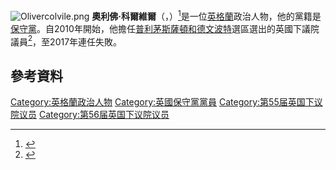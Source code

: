[[File:Olivercolvile.png|thumb]]
'''奧利佛·科爾維爾'''（{{lang-en|Oliver Colvile}}，{{bd|1959年|8月26日}}）<ref>{{London Gazette |issue=59418 |date=13 May 2010 |startpage=8740}}</ref>是一位[[英格蘭|英格蘭]]政治人物，他的黨籍是[[保守黨_(英國)|保守黨]]。自2010年開始，他擔任[[普利茅斯薩頓和德文波特_(英國國會選區)|普利茅斯薩頓和德文波特]]選區選出的英國下議院議員<ref name="eresults">{{cite news |title=Election 2010-Constituency:Plymouth Sutton & Devonport |date=6 May 2010 |url=http://news.bbc.co.uk/1/shared/election2010/results/constituency/d54.stm |work=Election 2010 |publisher=BBC |accessdate=2016-03-09 |archive-date=2017-09-05 |archive-url=https://web.archive.org/web/20170905014010/http://news.bbc.co.uk/1/shared/election2010/results/constituency/d54.stm |dead-url=no }}</ref>，至2017年連任失敗。

==參考資料==
{{Reflist}}

{{DEFAULTSORT: Colvile, Oliver}}
[[Category:英格蘭政治人物|Category:英格蘭政治人物]]
[[Category:英國保守黨黨員|Category:英國保守黨黨員]]
[[Category:第55届英国下议院议员|Category:第55届英国下议院议员]]
[[Category:第56届英国下议院议员|Category:第56届英国下议院议员]]